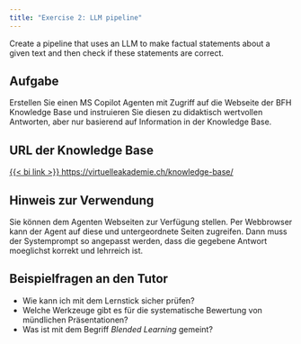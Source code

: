 ```yaml
---
title: "Exercise 2: LLM pipeline"
---
```


Create a pipeline that uses an LLM to make factual statements about a given text and then check if these statements are correct.


## Aufgabe

Erstellen Sie einen MS Copilot Agenten mit Zugriff auf die Webseite der BFH Knowledge Base und instruieren Sie diesen zu didaktisch wertvollen Antworten, aber nur basierend auf Information in der Knowledge Base.

::: {.callout-note collapse="false"}
## URL der Knowledge Base

[{{< bi link >}} https://virtuelleakademie.ch/knowledge-base/](https://virtuelleakademie.ch/knowledge-base/)

:::

::: {.pro-tip collapse="false"}
## Hinweis zur Verwendung

Sie können dem Agenten Webseiten zur Verfügung stellen. Per Webbrowser kann der Agent auf diese und untergeordnete Seiten zugreifen. Dann muss der Systemprompt so angepasst werden, dass die gegebene Antwort moeglichst korrekt und lehrreich ist.

:::

## Beispielfragen an den Tutor

- Wie kann ich mit dem Lernstick sicher prüfen?
- Welche Werkzeuge gibt es für die systematische Bewertung von mündlichen Präsentationen?
- Was ist mit dem Begriff _Blended Learning_ gemeint?

